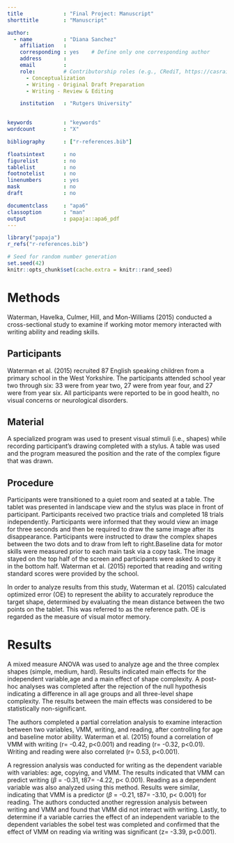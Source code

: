 ```yaml
---
title             : "Final Project: Manuscript"
shorttitle        : "Manuscript"

author: 
  - name          : "Diana Sanchez"
    affiliation   : 
    corresponding : yes    # Define only one corresponding author
    address       : 
    email         : 
    role:         # Contributorship roles (e.g., CRediT, https://casrai.org/credit/)
      - Conceptualization
      - Writing - Original Draft Preparation
      - Writing - Review & Editing

    institution   : "Rutgers University"

  
keywords          : "keywords"
wordcount         : "X"

bibliography      : ["r-references.bib"]

floatsintext      : no
figurelist        : no
tablelist         : no
footnotelist      : no
linenumbers       : yes
mask              : no
draft             : no

documentclass     : "apa6"
classoption       : "man"
output            : papaja::apa6_pdf
---
```


```r
library("papaja")
r_refs("r-references.bib")
```

```r
# Seed for random number generation
set.seed(42)
knitr::opts_chunk$set(cache.extra = knitr::rand_seed)
```



# Methods
Waterman, Havelka, Culmer, Hill, and Mon-Williams (2015) conducted a cross-sectional study to examine if working motor memory interacted with writing ability and reading skills.

## Participants
Waterman et al. (2015) recruited 87 English speaking children from a primary school in the West Yorkshire. The participants attended school year two through six: 33 were from year two, 27 were from year four, and 27 were from year six. All participants were reported to be in good health, no visual concerns or neurological disorders.

## Material
A specialized program was used to present visual stimuli (i.e., shapes) while recording participant's drawing completed with a stylus. A table was used and the program measured the position and the rate of the complex figure that was drawn.

## Procedure
Participants were transitioned to a quiet room and seated at a table. The tablet was presented in landscape view and the stylus was place in front of participant. Participants received two practice trials and completed 18 trials independently. Participants were informed that they would view an image for three seconds and then be required to draw the same image after its disappearance. Participants were instructed to draw the complex shapes between the two dots and to draw from left to right.Baseline data for motor skills were measured prior to each main task via a copy task. The image stayed on the top half of the screen and participants were asked to copy it in the bottom half. Waterman et al. (2015) reported that reading and writing standard scores were provided by the school.

In order to analyze results from this study, Waterman et al. (2015) calculated optimized error (OE) to  represent the ability to accurately reproduce the target shape, determined by evaluating the mean distance between the two points on the tablet. This was referred to as the reference path. OE is regarded as the measure of visual motor memory.

# Results
A mixed measure ANOVA was used to analyze age and the three complex shapes (simple, medium, hard). Results indicated main effects for the independent variable,age and a main effect of shape complexity. A post-hoc analyses was completed after the rejection of the null hypothesis indicating a difference in all age groups and all three-level shape complexity. The results between the main effects was considered to be statistically non-significant. 

The authors completed a partial correlation analysis to examine interaction between two variables, VMM, writing, and reading, after controlling for age and baseline motor ability. Waterman et al. (2015) found a correlation of VMM with writing (r= -0.42, p<0.001) and reading (r= -0.32, p<0.01). Writing and reading were also correlated (r= 0.53, p<0.001).

A regression analysis was conducted for writing as the dependent variable with variables: age, copying, and VMM. The results indicated that VMM can predict writing ($\beta$ = -0.31, t87= -4.22, p< 0.001). Reading as a dependent variable was also analyzed using this method. Results were similar, indicating that VMM is a predictor ($\beta$ = -0.21, t87= -3.10, p< 0.001) for reading. The authors conducted another regression analysis between writing and VMM and found that VMM did not interact with writing. Lastly, to determine if a variable carries the effect of an independent variable to the dependent variables the sobel test was completed and confirmed that the effect of VMM on reading via writing was significant (z= -3.39, p<0.001).


